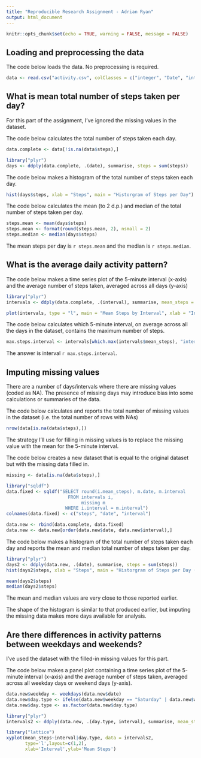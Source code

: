 ---
title: "Reproducible Research Assignment - Adrian Ryan"
output: html_document
---

```{r setup, include=FALSE}
knitr::opts_chunk$set(echo = TRUE, warning = FALSE, message = FALSE)

```

## Loading and preprocessing the data

The code below loads the data. No preprocessing is required.

```{r}
data <- read.csv("activity.csv", colClasses = c("integer", "Date", "integer"))
```

## What is mean total number of steps taken per day?

For this part of the assignment, I've ignored the missing values in the dataset.

The code below calculates the total number of steps taken each day.

```{r}
data.complete <- data[!is.na(data$steps),]

library("plyr")
days <- ddply(data.complete, .(date), summarise, steps = sum(steps))
```

The code below makes a histogram of the total number of steps taken each day.

```{r}
hist(days$steps, xlab = "Steps", main = "Historgram of Steps per Day")
```

The code below calculates the mean (to 2 d.p.) and median of the total number of steps taken per day.

```{r}
steps.mean <- mean(days$steps)
steps.mean <- format(round(steps.mean, 2), nsmall = 2)
steps.median <- median(days$steps)
```
The mean steps per day is `r steps.mean` and the median is `r steps.median`.

## What is the average daily activity pattern?

The code below makes a time series plot of the 5-minute interval (x-axis) and the average number of steps taken, averaged across all days (y-axis)

```{r}
library("plyr")
intervals <- ddply(data.complete, .(interval), summarise, mean_steps = mean(steps))

plot(intervals, type = "l", main = "Mean Steps by Interval", xlab = "Interval", ylab = "Mean Steps")

```

The code below calculates which 5-minute interval, on average across all the days in the dataset, contains the maximum number of steps.

```{r}
max.steps.interval <- intervals[which.max(intervals$mean_steps), "interval"]
```

The answer is interval `r max.steps.interval`.

## Imputing missing values

There are a number of days/intervals where there are missing values (coded as NA). The presence of missing days may introduce bias into some calculations or summaries of the data.

The code below calculates and reports the total number of missing values in the dataset (i.e. the total number of rows with NAs)

```{r}
nrow(data[is.na(data$steps),])
```

The strategy I'll use for filling in missing values is to replace the missing value with the mean for the 5-minute interval.

The code below creates a new dataset that is equal to the original dataset but with the missing data filled in.

```{r}
missing <- data[is.na(data$steps),]

library("sqldf")
data.fixed <- sqldf("SELECT round(i.mean_steps), m.date, m.interval
                       FROM intervals i,
                            missing m
                      WHERE i.interval = m.interval")
colnames(data.fixed) <- c("steps", "date", "interval")

data.new <- rbind(data.complete, data.fixed)
data.new <- data.new[order(data.new$date, data.new$interval),]

```
       
The code below makes a histogram of the total number of steps taken each day and reports the mean and median total number of steps taken per day. 


```{r}
library("plyr")
days2 <- ddply(data.new, .(date), summarise, steps = sum(steps))
hist(days2$steps, xlab = "Steps", main = "Historgram of Steps per Day (Missing Values Imputed)")

mean(days2$steps)
median(days2$steps)
```

The mean and median values are very close to those reported earlier.

The shape of the histogram is similar to that produced earlier, but imputing the missing data makes more days available for analysis.

## Are there differences in activity patterns between weekdays and weekends?

I've used the dataset with the filled-in missing values for this part.

The code below makes a panel plot containing a time series plot of the 5-minute interval (x-axis) and the average number of steps taken, averaged across all weekday days or weekend days (y-axis). 

```{r}
data.new$weekday <- weekdays(data.new$date)
data.new$day.type <- ifelse(data.new$weekday == "Saturday" | data.new$weekday == "Sunday","weekend","weekday")
data.new$day.type <- as.factor(data.new$day.type)

library("plyr")
intervals2 <- ddply(data.new, .(day.type, interval), summarise, mean_steps = mean(steps))

library("lattice")
xyplot(mean_steps~interval|day.type, data = intervals2,
       type='l',layout=c(1,2),
       xlab='Interval',ylab='Mean Steps')

```